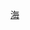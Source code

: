 {{empty category}}
{{Articles by Quality|topic=海軍|project=海軍|format=TOC}}

{{catmore1|[[Wikipedia:海軍專題|Wikipedia:海軍專題]]}}
[[Category:各等級軍事條目|海]]